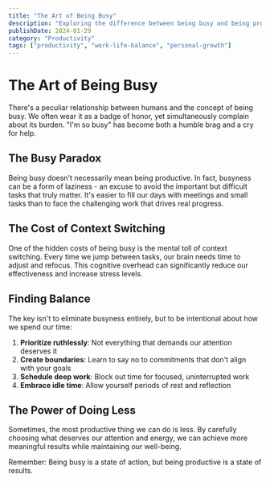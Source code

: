 ```yaml
---
title: "The Art of Being Busy"
description: "Exploring the difference between being busy and being productive, and how to find the right balance"
publishDate: 2024-01-29
category: "Productivity"
tags: ["productivity", "work-life-balance", "personal-growth"]
---
```


# The Art of Being Busy

There's a peculiar relationship between humans and the concept of being busy. We often wear it as a badge of honor, yet simultaneously complain about its burden. "I'm so busy" has become both a humble brag and a cry for help.

## The Busy Paradox

Being busy doesn't necessarily mean being productive. In fact, busyness can be a form of laziness - an excuse to avoid the important but difficult tasks that truly matter. It's easier to fill our days with meetings and small tasks than to face the challenging work that drives real progress.

## The Cost of Context Switching

One of the hidden costs of being busy is the mental toll of context switching. Every time we jump between tasks, our brain needs time to adjust and refocus. This cognitive overhead can significantly reduce our effectiveness and increase stress levels.

## Finding Balance

The key isn't to eliminate busyness entirely, but to be intentional about how we spend our time:

1. **Prioritize ruthlessly**: Not everything that demands our attention deserves it
2. **Create boundaries**: Learn to say no to commitments that don't align with your goals
3. **Schedule deep work**: Block out time for focused, uninterrupted work
4. **Embrace idle time**: Allow yourself periods of rest and reflection

## The Power of Doing Less

Sometimes, the most productive thing we can do is less. By carefully choosing what deserves our attention and energy, we can achieve more meaningful results while maintaining our well-being.

Remember: Being busy is a state of action, but being productive is a state of results.
